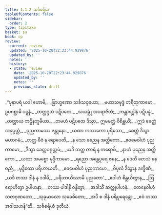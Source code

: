```yaml
---
title: 1.1.2 သင်္ခစရိယ
tableOfContents: false
sidebar:
  order: 2
type: tipitaka
basket: su
book: cp
review:
  current: review
  updated: '2025-10-20T22:23:44.929876'
  updated_by: ''
  notes: ''
  history:
  - state: review
    date: '2025-10-20T22:23:44.929876'
    updated_by: ''
    notes: ''
    previous_state: draft
---
```



<DynamicBreadcrumb />


<ReviewStatus review={frontmatter.review} showDetails={true} />

<HypothesisAnnotation frontmatter={frontmatter} />

<Division number="11" book="cp" e="ch" v="21" p="386">

<Paragraph number="13" type="verses" book="cp">
_“ပုနာပရံ ယဒါ ဟောမိ,_  
_ဗြာဟ္မဏော သင်္ခသဝှယော;_  
_မဟာသမုဒ္ဒံ တရိတုကာမော,_  
ဥပဂစ္ဆာမိ ပဋ္ဋနံ._  

</Paragraph>

</Division>
<Division number="12" book="cp" e="ch" v="21" p="386">

<Paragraph number="14" type="verses" book="cp">
_တတ္ထဒ္ဒသံ ပဋိပထေ,_  
_သယမ္ဘုံ အပရာဇိတံ;_  
_ကန္တာရဒ္ဓါနံ ပဋိပန္နံ,_  
_တတ္တာယ ကဌိနဘူမိယာ._  

</Paragraph>

</Division>
<Division number="13" book="cp" e="ch" v="21" p="386">

<Paragraph number="15" type="verses" book="cp">
_တမဟံ ပဋိပထေ ဒိသွာ,_  
ဣမမတ္ထံ ဝိစိန္တယိံ;_  
_‘ဣဒံ ခေတ္တံ အနုပ္ပတ္တံ,_  
_ပုညကာမဿ ဇန္တုနော._  

</Paragraph>

</Division>
<Division number="14" book="cp" e="ch" v="21" p="386">

<Paragraph number="16" type="verses" book="cp">
_ယထာ ကဿကော ပုရိသော,_  
_ခေတ္တံ ဒိသွာ မဟာဂမံ;_  
_တတ္ထ ဗီဇံ န ရောပေတိ,_  
_န သော ဓညေန အတ္ထိကော._  

</Paragraph>

</Division>
<Division number="15" book="cp" e="ch" v="21" p="386">

<Paragraph number="17" type="verses" book="cp">
_ဧဝမေဝါဟံ ပုညကာမော,_  
_ဒိသွာ ခေတ္တဝရုတ္တမံ;_  
_ယဒိ တတ္ထ ကာရံ န ကရောမိ,_  
_နာဟံ ပုညေန အတ္ထိကော._  

</Paragraph>

</Division>
<Division number="16" book="cp" e="ch" v="21" p="386">

<Paragraph number="18" type="verses" book="cp">
_ယထာ အမစ္စော မုဒ္ဒိကာမော,_  
_ရညော အန္တေပုရေ ဇနေ;_  
_န ဒေတိ တေသံ ဓနဓညံ,_  
_မုဒ္ဒိတော ပရိဟာယတိ._  

</Paragraph>

</Division>
<Division number="17" book="cp" e="ch" v="21" p="386">

<Paragraph number="19" type="verses" book="cp">
_ဧဝမေဝါဟံ ပုညကာမော,_  
_ဝိပုလံ ဒိသွာန ဒက္ခိဏံ;_  
_ယဒိ တဿ ဒါနံ န ဒဒါမိ,_  
_ပရိဟာယိဿာမိ ပုညတော’._  

</Paragraph>

</Division>
<Division number="18" book="cp" e="ch" v="21" p="386">

<Paragraph number="20" type="verses" book="cp">
_ဧဝါဟံ စိန္တယိတွာန,_  
_ဩရောဟိတွာ ဥပါဟနာ;_  
_တဿ ပါဒါနိ ဝန္ဒိတွာ,_  
_အဒါသိံ ဆတ္တုပါဟနံ._  

</Paragraph>

</Division>
<Division number="19" book="cp" e="ch" v="21" p="387">

<Paragraph number="21" type="verses" book="cp">
_တေနေဝါဟံ သတဂုဏတော,_  
_သုခုမာလော သုခေဓိတော;_  
_အပိ စ ဒါနံ ပရိပူရေန္တော,_  
_ဧဝံ တဿ အဒါသဟန်”တိ._  


</Paragraph>
</Division>

<Paragraph number="22" type="center" book="cp">
သင်္ခစရိယံ ဒုတိယံ.
</Paragraph>